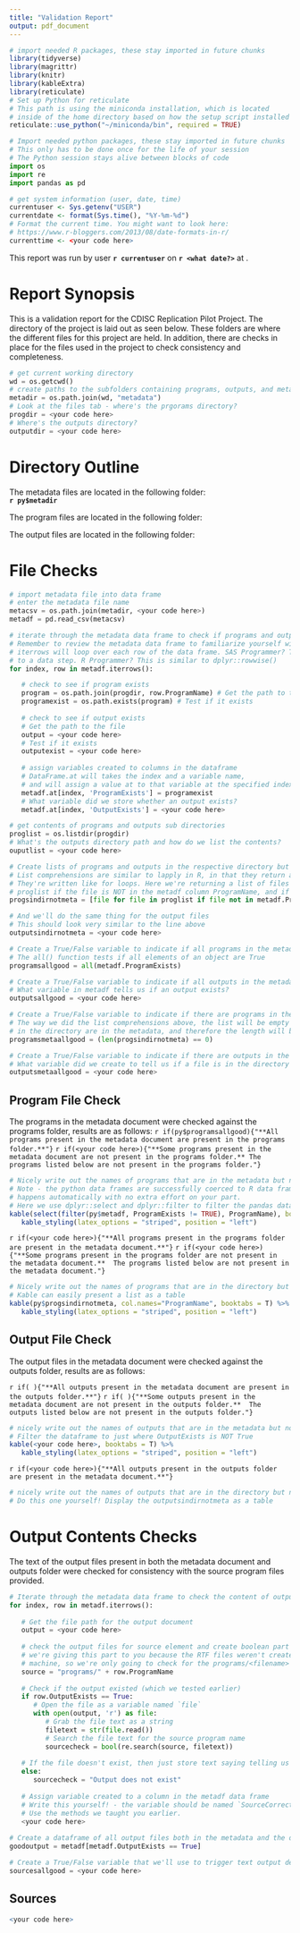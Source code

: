 ```yaml
---
title: "Validation Report"
output: pdf_document
---
```


<!-- README                                                                                     -->
<!-- This is the guided file. This document will give you most of the structure you need to     -->
<!-- get through the assignments, but leave pieces of coding up to you. We recommend this file  -->
<!-- if you're a novice at Python and trying to learn.                                          -->

```r
# import needed R packages, these stay imported in future chunks
library(tidyverse)
library(magrittr)
library(knitr)
library(kableExtra)
library(reticulate)
# Set up Python for reticulate
# This path is using the miniconda installation, which is located
# inside of the home directory based on how the setup script installed it
reticulate::use_python("~/miniconda/bin", required = TRUE)
```
```python
# Import needed python packages, these stay imported in future chunks
# This only has to be done once for the life of your session
# The Python session stays alive between blocks of code
import os
import re
import pandas as pd
```

<!-- begin breakout one                                                                       -->
<!-- Goals:                                                                                   -->
<!--  - Report the run date/time and user (R or Python - your preference)                     -->
<!--  - Store the absolute paths to the programs, outputs, and metadata directories in Python -->
<!--  - Report each of these paths inline in bold markdown text                               -->
```r
# get system information (user, date, time)
currentuser <- Sys.getenv("USER")
currentdate <- format(Sys.time(), "%Y-%m-%d")
# Format the current time. You might want to look here:
# https://www.r-bloggers.com/2013/08/date-formats-in-r/
currenttime <- <your code here>
```

<!-- Report the user, date, and time -->
<!-- We got this started - now plug in the other variables -->
This report was run by user **`r currentuser`** on **`r <what date?>`** at <!-- what time? -->.

# Report Synopsis

This is a validation report for the CDISC Replication Pilot Project.  The directory of the project is laid out as seen below.  These folders are where the different files for this project are held.  In addition, there are checks in place for the files used in the project to check consistency and completeness.

<!-- Python code blocks start just like R codeblocks -->
<!-- But just specify `python` instead of `r` -->
```python
# get current working directory
wd = os.getcwd()
# create paths to the subfolders containing programs, outputs, and metadata 
metadir = os.path.join(wd, "metadata")
# Look at the files tab - where's the prgorams directory?
progdir = <your code here>
# Where's the outputs directory? 
outputdir = <your code here>
```

# Directory Outline

The metadata files are located in the following folder:  
<!-- Python variables are accessible inside the `py` variable in your R session -->
**`r py$metadir`**

<!-- Do these next two on your own -->
<!-- What Python variables did we store the programs and outputs directories in? -->
The program files are located in the following folder:
<your code here>

The output files are located in the following folder:
<your code here>


<!-- end breakout one -->

<!-- begin breakout two -->
<!-- Goals:                                                                               -->
<!--  - Gather names of files in the programs and outputs folders                         -->
<!--  - Read in the metadata file metadata/metadata.csv. Review this file and familiarize -->
<!--    yourself with the contents                                                        -->
<!--  - Bidirectionally check the metadata and directories for programs and outputs       -->
<!--  - Create Boolean variables for                                                      -->
<!--    - Any programs missing?                                                           -->
<!--    - Programs in folder not in metadata?                                             -->
<!--    - Any outputs missing?                                                            -->
<!--    - Outputs in folder not in metadata?                                              -->
<!--                       Use one Python code block to do all of this                    -->
# File Checks
```python

# import metadata file into data frame
# enter the metadata file name
metacsv = os.path.join(metadir, <your code here>)
metadf = pd.read_csv(metacsv)

# iterate through the metadata data frame to check if programs and outputs exist 
# Remember to review the metadata data frame to familiarize yourself with the contents
# iterrows will loop over each row of the data frame. SAS Programmer? This is similar
# to a data step. R Programmer? This is similar to dplyr::rowwise()
for index, row in metadf.iterrows():

   # check to see if program exists
   program = os.path.join(progdir, row.ProgramName) # Get the path to the file
   programexist = os.path.exists(program) # Test if it exists
   
   # check to see if output exists
   # Get the path to the file
   output = <your code here>
   # Test if it exists
   outputexist = <your code here>
   
   # assign variables created to columns in the dataframe
   # DataFrame.at will takes the index and a variable name,
   # and will assign a value at to that variable at the specified index
   metadf.at[index, 'ProgramExists'] = programexist
   # What variable did we store whether an output exists?
   metadf.at[index, 'OutputExists'] = <your code here>

# get contents of programs and outputs sub directories
proglist = os.listdir(progdir)
# What's the outputs directory path and how do we list the contents?
ouputlist = <your code here>

# Create lists of programs and outputs in the respective directory but not in the metadata file
# List comprehensions are similar to lapply in R, in that they return a list object.
# They're written like for loops. Here we're returning a list of files in the list variable
# proglist if the file is NOT in the metadf column ProgramName, and if they're .R files.
progsindirnotmeta = [file for file in proglist if file not in metadf.ProgramName.tolist() and re.search(".R", file)]

# And we'll do the same thing for the output files
# This should look very similar to the line above
outputsindirnotmeta = <your code here>

# Create a True/False variable to indicate if all programs in the metadata exist
# The all() function tests if all elements of an object are True
programsallgood = all(metadf.ProgramExists)

# Create a True/False variable to indicate if all outputs in the metadata exist
# What variable in metadf tells us if an output exists?
outputsallgood = <your code here>

# Create a True/False variable to indicate if there are programs in the directory not in the metadata
# The way we did the list comprehensions above, the list will be empty if all files 
# in the directory are in the metadata, and therefore the length will be 0.
programsmetaallgood = (len(progsindirnotmeta) == 0)

# Create a True/False variable to indicate if there are outputs in the directory not in the metadata
# What variable did we create to tell us if a file is in the directory but not in the metadata?
outputsmetaallgood = <your code here>
```
<!-- end breakout two -->

<!-- begin breakout three -->
<!-- - Use the 4 variables created earlier to output conditional markdown text
<!--   - Some/No programs missing
<!--   - Some/No programs present in folder not in metadata
<!--   - Some/No outputs missing
<!--   - Some/No outputs present in folder not in metadata
<!-- - Create code blocks to output the detailed issues in a nicely presented table -->

## Program File Check

The programs in the metadata document were checked against the programs folder, results are as follows:
<!-- Use inline R code to write different text depending on whether the programs -->
<!-- were missing from the metadata document                                     -->
<!-- is met, the text will populate. Otherwise, nothing will be written          -->
<!-- Enter your code in the second if() condition                                --> 
`r if(py$programsallgood){"**All programs present in the metadata document are present in the programs folder.**"}`
<!-- What's the opposite of the if condition above? --> 
`r if(<your code here>){"**Some programs present in the metadata document are not present in the programs folder.** The programs listed below are not present in the programs folder."}`

<!-- Display this table only if programs are in the metadata but not directory --> 
<!-- Note in eval option in the code block below - you can use variables in your session -->
<!-- to control if the block is evaluated or not. Here, we can control whether or not a  -->
<!-- table is written.                                                                   -->
```r
# Nicely write out the names of programs that are in the metadata but not directory
# Note - the python data frames are successfully coerced to R data frames! This 
# happens automatically with no extra effort on your part.
# Here we use dplyr::select and dplyr::filter to filter the pandas data frame
kable(select(filter(py$metadf, ProgramExists != TRUE), ProgramName), booktabs = T) %>%
   kable_styling(latex_options = "striped", position = "left")
```  

<!-- Same idea as above, but now we're reporting programs in the folder that weren't in the metadata -->
<!-- Complete the if conditions in the two lines below -->
`r if(<your code here>){"**All programs present in the programs folder are present in the metadata document.**"}`
`r if(<your code here>){"**Some programs present in the programs folder are not present in the metadata document.**  The programs listed below are not present in the metadata document."}`

<!-- Display this table only if programs are in the directory but not metadata --> 
<!-- Set the eval option in the block below -->
```r
# Nicely write out the names of programs that are in the directory but not metadata
# Kable can easily present a list as a table
kable(py$progsindirnotmeta, col.names="ProgramName", booktabs = T) %>%
   kable_styling(latex_options = "striped", position = "left")
```

## Output File Check

<!-- The lines below repeat all of the same checks, but now for the outputs folder -->
The output files in the metadata document were checked against the outputs folder, results are as follows:  

`r if( ){"**All outputs present in the metadata document are present in the outputs folder.**"}`
`r if( ){"**Some outputs present in the metadata document are not present in the outputs folder.**  The outputs listed below are not present in the outputs folder."}`

<!-- Display this table only if outputs are in the metadata but not directory --> 
<!-- Don't forget to grab the logical variable that tells use whether or not to -->
<!-- display this table                                                         -->
```r
# nicely write out the names of outputs that are in the metadata but not directory
# Filter the dataframe to just where OutputExists is NOT True
kable(<your code here>, booktabs = T) %>%
   kable_styling(latex_options = "striped", position = "left")
```  

<!-- Same idea as above, but now we're reporting outputs in the folder that weren't in the metadata -->
`r if(<your code here>){"**All outputs present in the outputs folder are present in the metadata document.**"}`
<!-- Write the second statement by yourself, based on the way the check was done for programs -->
<your code here>

<!-- Display this table only if outputs are in the directory but not metadata --> 
<!-- Don't forget to grab the logical variable that tells use whether or not to -->
<!-- display this table                                                         -->
```r
# nicely write out the names of outputs that are in the directory but not metadata
# Do this one yourself! Display the outputsindirnotmeta as a table
```

<!-- end breakout three -->

<!-- begin breakout four -->
<!-- - Pass over the metadata data frame from before and check if the source file name is in the output file                  -->
<!-- - Create a new data frame of just records where the output is in both the metadata and the outputs directory           -->
<!-- - Create a variables that's True if all the source file names are in their outputs, and false if not                   -->
<!-- - Create a section that dynamically tells us if something is wrong and outputs issues in a nicely presented data frame -->

# Output Contents Checks

The text of the output files present in both the metadata document and outputs folder were checked for consistency with the source program files provided.

<!-- In this block, we're checking the output RTF document to look for a line containing the   -->
<!-- program name that should have created this output document. This is a quick and dirty way -->
<!-- to check if there was a footnote the contained the executing program name.                -->
```python
# Iterate through the metadata data frame to check the content of output files 
for index, row in metadf.iterrows():
   
   # Get the file path for the output document
   output = <your code here>
      
   # check the output files for source element and create boolean part to variable
   # we're giving this part to you because the RTF files weren't created on this 
   # machine, so we're only going to check for the programs/<filename> part. 
   source = "programs/" + row.ProgramName
   
   # Check if the output existed (which we tested earlier)
   if row.OutputExists == True:
      # Open the file as a variable named `file`
      with open(output, 'r') as file:
         # Grab the file text as a string
         filetext = str(file.read())
         # Search the file text for the source program name
         sourcecheck = bool(re.search(source, filetext))
         
   # If the file doesn't exist, then just store text saying telling us that
   else:
      sourcecheck = "Output does not exist"
      
   # Assign variable created to a column in the metadf data frame
   # Write this yourself! - the variable should be named `SourceCorrect`
   # Use the methods we taught you earlier.
   <your code here>
   
# Create a dataframe of all output files both in the metadata and the directory
goodoutput = metadf[metadf.OutputExists == True]

# Create a True/False variable that we'll use to trigger text output depending on if the sources were correct
sourcesallgood = <your code here>
```

## Sources

<!-- Similar to before, we're writing different text based on whether or not there were any problems with the sources -->
<!-- Write this with however you want, but vary the text based on the sourcesallgood variable> -->
<your code here>

<!-- Display a table of outputs with issues in the source footnotes based on the dataframe created above -->
```r
<your code here>
``` 
<!-- end breakout four -->
